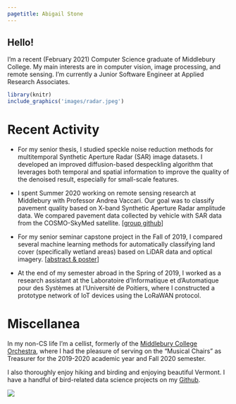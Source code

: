 ```yaml
---
pagetitle: Abigail Stone
---
```


## Hello!

I'm a recent (February 2021) Computer Science graduate of Middlebury College. My main interests are in computer vision, image processing, and remote sensing. I'm currently a Junior Software Engineer at Applied Research Associates.
   
```r
library(knitr)
include_graphics('images/radar.jpeg') 
```

# Recent Activity

- For my senior thesis, I studied speckle noise reduction methods for multitemporal Synthetic Aperture Radar (SAR) image datasets. I developed an improved diffusion-based despeckling algorithm that leverages both temporal and spatial information to improve the quality of the denoised result, especially for small-scale features.

- I spent Summer 2020 working on remote sensing research at Middlebury with Professor Andrea Vaccari. Our goal was to classify pavement quality based on X-band Synthetic Aperture Radar amplitude data. We compared pavement data collected by vehicle with SAR data from the COSMO-SkyMed satellite. [[group github](https://github.com/Middsense)]


- For my senior  seminar capstone project in the Fall of 2019, I compared several machine learning methods for automatically classifying land cover (specifically wetland areas) based on LiDAR data and optical imagery. [[abstract & poster](701summary.html)]

- At the end of my semester abroad in the Spring of 2019, I worked as a research assistant at the Laboratoire d'Informatique et d'Automatique pour des Systèmes at l'Université de Poitiers, where I constructed a prototype network of IoT devices using the LoRaWAN protocol. 

# Miscellanea 

In my non-CS life I'm a cellist, formerly of the 
[Middlebury College Orchestra](http://www.middlebury.edu/academics/music/Ensembles/CollegeOrchestra), 
where I had the pleasure of serving on the "Musical Chairs" as Treasurer for the 2019-2020 academic year and Fall 2020 semester.

I also thoroughly enjoy hiking and birding and enjoying beautiful Vermont. I have a handful of bird-related data science projects on my [Github](https://github.com/abigailstone/).


![](https://projecteuler.net/profile/abigail_.png)
